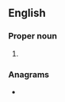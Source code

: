{{also|rãa|råa|ra'a|rå}}
==English==

===Proper noun===
{{en-proper noun}}

# {{initialism of|en|{{w|Royal Automobile Association}}}}

===Anagrams===
* {{anagrams|en|a=aar|AAR|ARA|Aar|Ara|ara}}